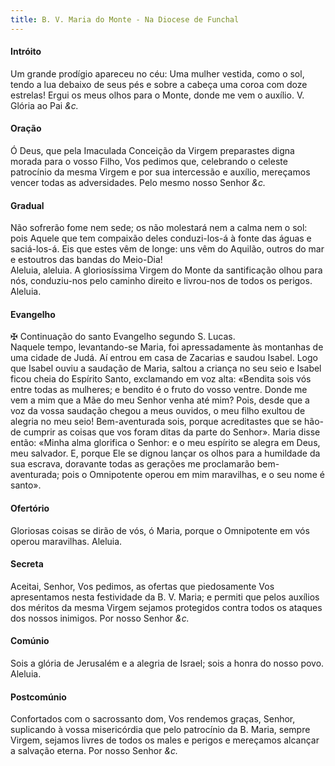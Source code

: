 ```yaml
---
title: B. V. Maria do Monte - Na Diocese de Funchal
---
```


<h4 class="text-center">Intróito</h4>
<div class="container-fluid">
  <div class="row">
    <span class="text-justify"></div>
    <span class="text-justify">
      Um grande prodígio apareceu no céu: Uma mulher vestida, como o sol, tendo
      a lua debaixo de seus pés e sobre a cabeça uma coroa com doze estrelas!
      Ergui os meus olhos para o Monte, donde me vem o auxílio.
      <em></em>
      V. Glória ao Pai <em>&c.</em>
    </span>
</div>

<h4 class="text-center">Oração</h4>
<div class="container-fluid">
  <div class="row">
    <span class="text-justify"></div>
    <span class="text-justify">
      Ó Deus, que pela Imaculada Conceição da Virgem preparastes digna morada
      para o vosso Filho, Vos pedimos que, celebrando o celeste patrocínio da
      mesma Virgem e por sua intercessão e auxílio, mereçamos vencer todas as
      adversidades. Pelo mesmo nosso Senhor <em>&c.</em>
    </span>
</div>

<h4 class="text-center">Gradual</h4>
<div class="container-fluid">
  <div class="row">
    <span class="text-justify"></div>
    <span class="text-justify">
      Não sofrerão fome nem sede; os não molestará nem a calma nem o sol: pois
      Aquele que tem compaixão deles conduzi-los-á à fonte das águas e
      saciá-los-á. Eis que estes vêm de longe: uns vêm do Aquilão, outros do mar
      e estoutros das bandas do Meio-Dia!
    </div>
    <span class="text-justify"></div>
    <span class="text-justify">
      Aleluia, aleluia. A gloriosíssima Virgem do Monte da santificação olhou
      para nós, conduziu-nos pelo caminho direito e livrou-nos de todos os
      perigos. Aleluia.
    </span>
</div>

<h4 class="text-center">Evangelho</h4>
<div class="container-fluid">
  <div class="row">
    <span class="text-justify"></div>
    <span class="text-justify">
      <span class="text-danger">&#10016;</span> Continuação do santo Evangelho
      segundo S. Lucas.
    </div>
    <span class="text-justify"></div>
    <span class="text-justify">
      Naquele tempo, levantando-se Maria, foi apressadamente às montanhas de uma
      cidade de Judá. Aí entrou em casa de Zacarias e saudou Isabel. Logo que
      Isabel ouviu a saudação de Maria, saltou a criança no seu seio e Isabel
      ficou cheia do Espírito Santo, exclamando em voz alta: «Bendita sois vós
      entre todas as mulheres; e bendito é o fruto do vosso ventre. Donde me vem
      a mim que a Mãe do meu Senhor venha até mim? Pois, desde que a voz da
      vossa saudação chegou a meus ouvidos, o meu filho exultou de alegria no
      meu seio! Bem-aventurada sois, porque acreditastes que se hão-de cumprir
      as coisas que vos foram ditas da parte do Senhor». Maria disse então:
      «Minha alma glorifica o Senhor: e o meu espírito se alegra em Deus, meu
      salvador. E, porque Ele se dignou lançar os olhos para a humildade da sua
      escrava, doravante todas as gerações me proclamarão bem-aventurada; pois o
      Omnipotente operou em mim maravilhas, e o seu nome é santo».
    </span>
</div>

<h4 class="text-center">Ofertório</h4>
<div class="container-fluid">
  <div class="row">
    <span class="text-justify"></div>
    <span class="text-justify">
      Gloriosas coisas se dirão de vós, ó Maria, porque o Omnipotente em vós
      operou maravilhas. Aleluia.
    </span>
</div>

<h4 class="text-center">Secreta</h4>
<div class="container-fluid">
  <div class="row">
    <span class="text-justify"></div>
    <span class="text-justify">
      Aceitai, Senhor, Vos pedimos, as ofertas que piedosamente Vos apresentamos
      nesta festividade da B. V. Maria; e permiti que pelos auxílios dos méritos
      da mesma Virgem sejamos protegidos contra todos os ataques dos nossos
      inimigos. Por nosso Senhor <em>&c.</em>
    </span>
</div>

<h4 class="text-center">Comúnio</h4>
<div class="container-fluid">
  <div class="row">
    <span class="text-justify"></div>
    <span class="text-justify">
      Sois a glória de Jerusalém e a alegria de Israel; sois a honra do nosso
      povo. Aleluia.
    </span>
</div>

<h4 class="text-center">Postcomúnio</h4>
<div class="container-fluid">
  <div class="row">
    <span class="text-justify"></div>
    <span class="text-justify">
      Confortados com o sacrossanto dom, Vos rendemos graças, Senhor, suplicando
      à vossa misericórdia que pelo patrocínio da B. Maria, sempre Virgem,
      sejamos livres de todos os males e perigos e mereçamos alcançar a salvação
      eterna. Por nosso Senhor <em>&c.</em>
    </span>
</div>
